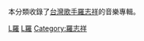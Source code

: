 本分類收錄了[[台灣|台灣]][[歌手|歌手]][[羅志祥|羅志祥]]的音樂專輯。
[[Category:台灣流行音樂專輯|L羅]]
[[Category:各演出者音樂專輯|L羅]]
[[Category:羅志祥|Category:羅志祥]]